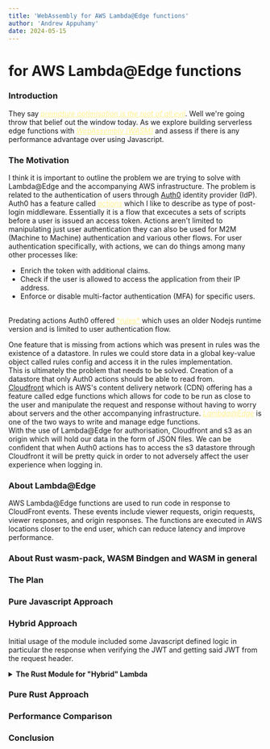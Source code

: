 ```yaml
---
title: 'WebAssembly for AWS Lambda@Edge functions'
author: 'Andrew Appuhamy'
date: 2024-05-15
---
```


# <WasmIcon/> for AWS Lambda@Edge functions

### **Introduction**

They say <a href="https://www.youtube.com/watch?v=tKbV6BpH-C8" target="_blank" style="color:rgb(254 240 138); animation: pulse 2s cubic-bezier(0.4, 0, 0.6, 1) infinite;">*premature optimisation is the root of all evil*</a>. 
Well we're going throw that belief out the window today. As we explore building serverless edge functions with <a href="https://webassembly.org/" target="_blank" style="color:rgb(254 240 138); animation: pulse 2s cubic-bezier(0.4, 0, 0.6, 1) infinite;">*WebAssembly (WASM)*</a> and assess if there is any performance advantage over using Javascript.

### **The Motivation**
I think it is important to outline the problem we are trying to solve with Lambda@Edge and the accompanying AWS infrastructure.
The problem is related to the authentication of users through [Auth0](https://auth0.com/) identity provider (IdP). Auth0 has a feature called <a href="https://auth0.com/docs/customize/actions/actions-overview" target="_blank" style="color:rgb(254 240 138); animation: pulse 2s cubic-bezier(0.4, 0, 0.6, 1) infinite;">*actions*</a> which I like to describe as type of post-login middleware. 
Essentially it is a flow that excecutes a sets of scripts before a user is issued an access token. Actions aren't limited to manipulating just user authentication they can also be used for M2M (Machine to Machine) authentication and various other flows.
For user authentication specifically, with actions, we can do things among many other processes like:
<br/>
<ul class="list-inside list-disc">
    <li>Enrich the token with additional claims.</li>
    <li>Check if the user is allowed to access the application from their IP address. </li>
    <li>Enforce or disable multi-factor authentication (MFA) for specific users.</li>
</ul>
<br/>
Predating actions Auth0 offered <a href="https://auth0.com/docs/customize/rules/create-rules" target="_blank" style="color:rgb(254 240 138); animation: pulse 2s cubic-bezier(0.4, 0, 0.6, 1) infinite;">*rules*</a> which uses an older Nodejs runtime version and is limited to user authentication flow.

One feature that is missing from actions which was present in rules was the existence of a datastore. In rules we could store data in a global key-value object called rules config and access it in the rules implementation.
<br/>
This is ultimately the problem that needs to be solved. Creation of a datastore that only Auth0 actions should be able to read from.
<br/>
[Cloudfront](https://aws.amazon.com/cloudfront/) which is AWS's content delivery network (CDN) offering has a feature called edge functions
which allows for code to be run as close to the user and manipulate the request and response without having to worry about servers and the other accompanying infrastructure.
<a href="https://auth0.com/docs/customize/rules/create-rules" target="_blank" style="color:rgb(254 240 138); animation: pulse 2s cubic-bezier(0.4, 0, 0.6, 1) infinite;">*Lambda@Edge*</a> is one of the two ways to write and manage edge functions.
<br/>
With the use of Lambda@Edge for authorisation, Cloudfront and s3 as an origin which will hold our data in the form of JSON files. 
We can be confident that when Auth0 actions has to access the s3 datastore through Cloudfront it will be pretty quick in order to not adversely affect the user experience when logging in.
<Auth0ActionsDatastore/>
### **About Lambda@Edge**
AWS Lambda@Edge functions are used to run code in response to CloudFront events. These events include viewer requests, origin requests, viewer responses, and origin responses. The functions are executed in AWS locations closer to the end user, which can reduce latency and improve performance.
### **About Rust wasm-pack, WASM Bindgen and WASM in general**

### **The Plan**

### **Pure Javascript Approach**

### **Hybrid Approach**

Initial usage of the <WasmIcon/> module included some Javascript defined logic in particular the response when verifying the JWT and getting said JWT from the request header.

<details id="wasm-hybrid-lambda">
    <summary>
        <strong>The Rust <WasmIcon/> Module for "Hybrid" Lambda</strong>
    </summary>
<div id="wasm-hybrid-lambda-code">
```rust
#[derive(Debug)]
pub enum Status {
    Ok,
    Unauthorized,
    Forbidden,
}

impl fmt::Display for Status {
    fn fmt(&self, f: &mut fmt::Formatter) -> fmt::Result {
        match *self {
            Status::Ok => write!(f, "200"),
            Status::Unauthorized => write!(f, "401"),
            Status::Forbidden => write!(f, "403"),
        }
    }
}

const JWT_SECRET: &'static str = env!("JWT_SECRET");

#[wasm_bindgen]
pub fn verify(token: &str) -> String {
    
    let decoded_token = decode::<Claims>(&token, &DecodingKey::from_secret(JWT_SECRET.as_ref()), &Validation::new(Algorithm::HS256));
    let valid_permissions = vec!["view:data"];
    match decoded_token {
        Ok(token_data) => {
            console_log!("{:?}", token_data.claims);
            if token_data.claims.permissions.iter().all(|permission| valid_permissions.contains(&permission.as_str())) {
                return Status::Ok.to_string();
            } else {
                return Status::Forbidden.to_string();
            }
        },
        Err(e) => {
            console_log!("{}",e);
            return Status::Unauthorized.to_string();
        }
    }
}
```
</div>
</details>

<details id="js-hybrid-lambda">
<summary>
    <strong>The "Hybrid" Lambda</strong>
</summary>
<div id="js-hybrid-lambda-code">
```javascript
import { verify } from 'rust-edge-lambda';

export const handler = async (event, _context, callback) => {
    let authToken = '';
    const request = event.Records[0].cf.request;

    if (request.headers['authorization'])
        authToken = request.headers['authorization'][0].value.replace("Bearer ", "")

    try {
        const verifyTokenResponse = verify(authToken);
        switch (verifyTokenResponse) {
            case '401':
                response.status = '401';
                response.statusDescription = 'Unauthorized';
                response.body = JSON.stringify({ error: 'Invalid token' });
                break;
            case '403':
                response.status = '403';
                response.statusDescription = 'Forbidden';
                break;
            case '200':
                callback(null, request);
            default:
                break;
        }
    }

    catch(error) {
        console.error(error);
        response.status = '401';
        response.statusDescription = 'Unauthorized';
        response.body = JSON.stringify({ error: 'Invalid token' });
    }

    callback(null, response);
}
```
</div>
</details>

### **Pure Rust Approach**

### **Performance Comparison**

### **Conclusion**
